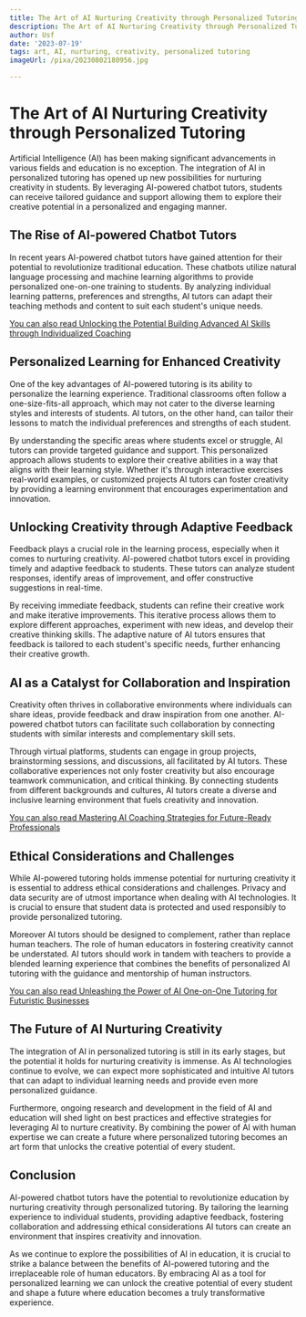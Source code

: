 ```yaml
---
title: The Art of AI Nurturing Creativity through Personalized Tutoring
description: The Art of AI Nurturing Creativity through Personalized Tutoring
author: Usf
date: '2023-07-19'
tags: art, AI, nurturing, creativity, personalized tutoring
imageUrl: /pixa/20230802180956.jpg

---
```

# The Art of AI Nurturing Creativity through Personalized Tutoring

Artificial Intelligence (AI) has been making significant  advancements in various fields and education is no exception. The integration of  AI in personalized tutoring has opened up new possibilities for nurturing creativity in students. By leveraging AI-powered chatbot tutors, students can  receive tailored guidance and support allowing them to explore their creative potential in a personalized and engaging manner.

##  The Rise of AI-powered Chatbot Tutors

In recent years AI-powered  chatbot tutors have gained  attention for their potential to revolutionize traditional education. These  chatbots utilize natural language processing and machine learning algorithms to provide personalized one-on-one training to students. By analyzing individual learning  patterns, preferences and strengths, AI tutors can adapt their teaching methods and content to suit each student's unique needs.

[You  can also read Unlocking the  Potential Building Advanced AI Skills through  Individualized Coaching](Unlocking%20the%20Potential%20Building%20Advanced%20AI%20Skills%20through%20Individualized%20Coaching)


## Personalized Learning for Enhanced Creativity

One of the key  advantages of  AI-powered tutoring is its ability to personalize the learning experience. Traditional classrooms often follow a one-size-fits-all approach, which may not  cater to the diverse learning styles and interests of students. AI tutors, on the other hand, can tailor their lessons to match the individual preferences and strengths of each student.

By understanding the specific areas where students  excel or struggle, AI tutors can provide targeted guidance and support. This personalized approach allows students  to explore their  creative abilities in  a way that aligns with  their learning style. Whether it's through  interactive exercises real-world examples, or customized projects  AI tutors can foster creativity by providing a learning environment that encourages experimentation and innovation.

## Unlocking Creativity through Adaptive Feedback

Feedback plays a crucial role in the learning  process, especially when it comes to nurturing creativity. AI-powered chatbot tutors excel in providing timely and adaptive feedback to students.  These tutors can  analyze  student responses, identify areas of improvement, and offer constructive suggestions in real-time.

By receiving immediate feedback, students can  refine their creative work and  make iterative improvements.  This iterative process allows them to explore different approaches,  experiment with new ideas, and develop their creative thinking  skills. The adaptive  nature of AI  tutors ensures that feedback is tailored to each student's specific needs, further enhancing  their creative growth.

## AI as a Catalyst for Collaboration and Inspiration

Creativity often thrives in collaborative environments  where individuals can share ideas, provide feedback and draw inspiration from one another. AI-powered chatbot tutors can facilitate such  collaboration by connecting students with similar interests  and complementary skill sets.

Through virtual platforms, students  can engage in group projects, brainstorming  sessions, and discussions, all facilitated by AI tutors. These collaborative experiences not only foster  creativity  but also encourage teamwork communication, and critical thinking. By connecting students from different backgrounds and cultures, AI  tutors create a diverse and inclusive learning environment that fuels creativity and innovation.

[You can also read Mastering AI Coaching Strategies for Future-Ready Professionals](Mastering%20AI%20Coaching%20Strategies%20for%20Future-Ready%20Professionals)


## Ethical Considerations and Challenges

While AI-powered tutoring holds immense potential for nurturing creativity it is essential to  address ethical considerations and challenges. Privacy and data security are of utmost importance when dealing with AI technologies. It  is  crucial to ensure that  student data is protected and used responsibly to provide personalized tutoring.

Moreover AI tutors should  be  designed to complement,  rather than replace human teachers. The role of human educators in fostering creativity cannot  be understated.  AI tutors should work  in tandem with teachers  to provide a blended  learning experience that combines the  benefits  of personalized AI tutoring with the guidance and  mentorship of human instructors.

[You can also read Unleashing the Power of AI One-on-One Tutoring for  Futuristic Businesses](Unleashing%20the%20Power%20of%20AI%20One-on-One%20Tutoring%20for%20Futuristic%20Businesses)


## The Future of AI Nurturing Creativity

The integration of AI in  personalized tutoring  is still in its early stages, but the potential it holds for nurturing creativity is immense. As AI technologies continue to evolve, we can expect more sophisticated and intuitive AI tutors that can adapt  to individual learning needs and  provide even more personalized guidance.

Furthermore, ongoing research and development in the field of AI and education will shed light on best practices and effective  strategies for leveraging AI to nurture creativity. By  combining the power of AI with human expertise we can create a future where personalized tutoring becomes  an art form that unlocks the creative potential of  every student.

## Conclusion

AI-powered  chatbot tutors have  the potential to revolutionize education by nurturing creativity through personalized tutoring.  By tailoring the learning experience to individual students, providing adaptive feedback,  fostering collaboration and addressing ethical considerations AI tutors can  create an  environment that inspires creativity  and innovation.

As we  continue  to  explore the possibilities of AI in education, it is crucial to strike a balance between the benefits of AI-powered tutoring and  the  irreplaceable role of human educators. By embracing AI as a tool  for personalized learning we can unlock the creative potential  of every student and shape a future where education becomes a truly transformative experience.